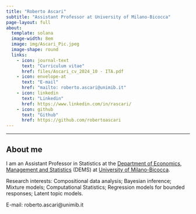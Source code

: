 ---
title: "Roberto Ascari"
subtitle: "Assistant Professor at University of Milano-Bicocca"
page-layout: full
about:
  template: solana
  image-width: 8em
  image: img/Ascari_Pic.jpeg
  image-shape: round
  links:
    - icon: journal-text
      text: "Curriculum vitae"
      href: files/Ascari_cv_2024_10 - ITA.pdf
    - icon: envelope-at
      text: "E-mail"
      href: "mailto: roberto.ascari@unimib.it"
    - icon: linkedin
      text: "Linkedin"
      href: https://www.linkedin.com/in/rascari/
    - icon: github
      text: "Github"
      href: https://github.com/robertoascari
---

------------------------------------------------------------------------

## About me

I am an Assistant Professor in Statistics at the [Department of Economics, Management and Statistics](https://www.dems.unimib.it/en) (DEMS) at [University of Milano-Bicocca](https://en.unimib.it).

[Research interests:]{.orange} Compositional data analysis; Bayesian inference; Mixture models; Computational Statistics; Regression models for bounded responses; Latent topic models.

[E-mail:]{.orange}  roberto.ascari\@unimib.it

